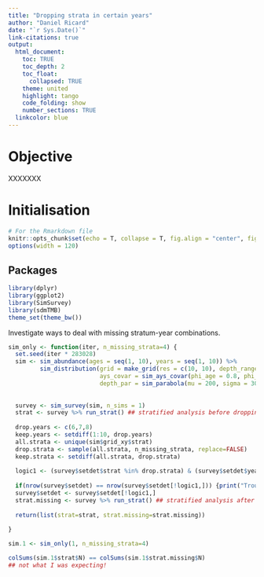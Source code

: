 ```yaml
---
title: "Dropping strata in certain years"
author: "Daniel Ricard"
date: "`r Sys.Date()`"
link-citations: true
output:
  html_document:
    toc: TRUE
    toc_depth: 2
    toc_float:
      collapsed: TRUE
    theme: united
    highlight: tango
    code_folding: show
    number_sections: TRUE
  linkcolor: blue
---
```

# Objective

XXXXXXX

# Initialisation
```r
# For the Rmarkdown file
knitr::opts_chunk$set(echo = T, collapse = T, fig.align = "center", fig.width = 9, fig.height = 6, message = F, warning = F)
options(width = 120)
```

## Packages
```r
library(dplyr)
library(ggplot2)
library(SimSurvey)
library(sdmTMB)
theme_set(theme_bw())
```


Investigate ways to deal with missing stratum-year combinations.

```r
sim_only <- function(iter, n_missing_strata=4) {
  set.seed(iter * 283028)
  sim <- sim_abundance(ages = seq(1, 10), years = seq(1, 10)) %>%
         sim_distribution(grid = make_grid(res = c(10, 10), depth_range = c(10, 500)),
                          ays_covar = sim_ays_covar(phi_age = 0.8, phi_year = 0.1),
                          depth_par = sim_parabola(mu = 200, sigma = 30))
  
  
  survey <- sim_survey(sim, n_sims = 1) 
  strat <- survey %>% run_strat() ## stratified analysis before dropping strata
  
  drop.years <- c(6,7,8)
  keep.years <- setdiff(1:10, drop.years)
  all.strata <- unique(sim$grid_xy$strat)
  drop.strata <- sample(all.strata, n_missing_strata, replace=FALSE)
  keep.strata <- setdiff(all.strata, drop.strata)
  
  logic1 <- (survey$setdet$strat %in% drop.strata) & (survey$setdet$year %in% drop.years)
  
  if(nrow(survey$setdet) == nrow(survey$setdet[!logic1,])) {print("Trouble!")}
  survey$setdet <- survey$setdet[!logic1,]
  strat.missing <- survey %>% run_strat() ## stratified analysis after dropping strata
  
  return(list(strat=strat, strat.missing=strat.missing))
  
}

sim.1 <- sim_only(1, n_missing_strata=4)

colSums(sim.1$strat$N) == colSums(sim.1$strat.missing$N)
## not what I was expecting!

```


